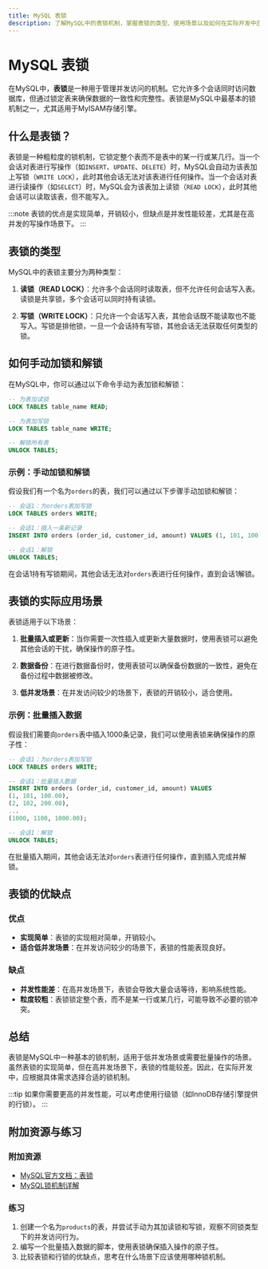 ```yaml
---
title: MySQL 表锁
description: 了解MySQL中的表锁机制，掌握表锁的类型、使用场景以及如何在实际开发中应用表锁来管理并发访问。
---
```


# MySQL 表锁

在MySQL中，**表锁**是一种用于管理并发访问的机制。它允许多个会话同时访问数据库，但通过锁定表来确保数据的一致性和完整性。表锁是MySQL中最基本的锁机制之一，尤其适用于MyISAM存储引擎。

## 什么是表锁？

表锁是一种粗粒度的锁机制，它锁定整个表而不是表中的某一行或某几行。当一个会话对表进行写操作（如`INSERT`、`UPDATE`、`DELETE`）时，MySQL会自动为该表加上写锁（`WRITE LOCK`），此时其他会话无法对该表进行任何操作。当一个会话对表进行读操作（如`SELECT`）时，MySQL会为该表加上读锁（`READ LOCK`），此时其他会话可以读取该表，但不能写入。

:::note
表锁的优点是实现简单，开销较小，但缺点是并发性能较差，尤其是在高并发的写操作场景下。
:::

## 表锁的类型

MySQL中的表锁主要分为两种类型：

1. **读锁（READ LOCK）**：允许多个会话同时读取表，但不允许任何会话写入表。读锁是共享锁，多个会话可以同时持有读锁。

2. **写锁（WRITE LOCK）**：只允许一个会话写入表，其他会话既不能读取也不能写入。写锁是排他锁，一旦一个会话持有写锁，其他会话无法获取任何类型的锁。

## 如何手动加锁和解锁

在MySQL中，你可以通过以下命令手动为表加锁和解锁：

```sql
-- 为表加读锁
LOCK TABLES table_name READ;

-- 为表加写锁
LOCK TABLES table_name WRITE;

-- 解锁所有表
UNLOCK TABLES;
```

### 示例：手动加锁和解锁

假设我们有一个名为`orders`的表，我们可以通过以下步骤手动加锁和解锁：

```sql
-- 会话1：为orders表加写锁
LOCK TABLES orders WRITE;

-- 会话1：插入一条新记录
INSERT INTO orders (order_id, customer_id, amount) VALUES (1, 101, 100.00);

-- 会话1：解锁
UNLOCK TABLES;
```

在会话1持有写锁期间，其他会话无法对`orders`表进行任何操作，直到会话1解锁。

## 表锁的实际应用场景

表锁适用于以下场景：

1. **批量插入或更新**：当你需要一次性插入或更新大量数据时，使用表锁可以避免其他会话的干扰，确保操作的原子性。

2. **数据备份**：在进行数据备份时，使用表锁可以确保备份数据的一致性，避免在备份过程中数据被修改。

3. **低并发场景**：在并发访问较少的场景下，表锁的开销较小，适合使用。

### 示例：批量插入数据

假设我们需要向`orders`表中插入1000条记录，我们可以使用表锁来确保操作的原子性：

```sql
-- 会话1：为orders表加写锁
LOCK TABLES orders WRITE;

-- 会话1：批量插入数据
INSERT INTO orders (order_id, customer_id, amount) VALUES 
(1, 101, 100.00),
(2, 102, 200.00),
...
(1000, 1100, 1000.00);

-- 会话1：解锁
UNLOCK TABLES;
```

在批量插入期间，其他会话无法对`orders`表进行任何操作，直到插入完成并解锁。

## 表锁的优缺点

### 优点

- **实现简单**：表锁的实现相对简单，开销较小。
- **适合低并发场景**：在并发访问较少的场景下，表锁的性能表现良好。

### 缺点

- **并发性能差**：在高并发场景下，表锁会导致大量会话等待，影响系统性能。
- **粒度较粗**：表锁锁定整个表，而不是某一行或某几行，可能导致不必要的锁冲突。

## 总结

表锁是MySQL中一种基本的锁机制，适用于低并发场景或需要批量操作的场景。虽然表锁的实现简单，但在高并发场景下，表锁的性能较差。因此，在实际开发中，应根据具体需求选择合适的锁机制。

:::tip
如果你需要更高的并发性能，可以考虑使用行级锁（如InnoDB存储引擎提供的行锁）。
:::

## 附加资源与练习

### 附加资源

- [MySQL官方文档：表锁](https://dev.mysql.com/doc/refman/8.0/en/lock-tables.html)
- [MySQL锁机制详解](https://dev.mysql.com/doc/refman/8.0/en/innodb-locking.html)

### 练习

1. 创建一个名为`products`的表，并尝试手动为其加读锁和写锁，观察不同锁类型下的并发访问行为。
2. 编写一个批量插入数据的脚本，使用表锁确保插入操作的原子性。
3. 比较表锁和行锁的优缺点，思考在什么场景下应该使用哪种锁机制。
